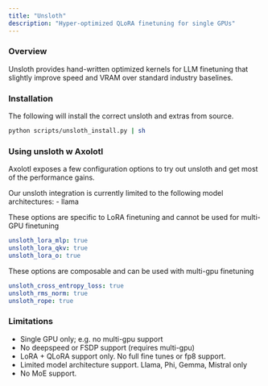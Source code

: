 ```yaml
---
title: "Unsloth"
description: "Hyper-optimized QLoRA finetuning for single GPUs"
---
```


### Overview

Unsloth provides hand-written optimized kernels for LLM finetuning that slightly improve speed and VRAM over
standard industry baselines.


### Installation

The following will install the correct unsloth and extras from source.

```bash
python scripts/unsloth_install.py | sh
```

### Using unsloth w Axolotl

Axolotl exposes a few configuration options to try out unsloth and get most of the performance gains.

Our unsloth integration is currently limited to the following model architectures:
 - llama

These options are specific to LoRA finetuning and cannot be used for multi-GPU finetuning
```yaml
unsloth_lora_mlp: true
unsloth_lora_qkv: true
unsloth_lora_o: true
```

These options are composable and can be used with multi-gpu finetuning
```yaml
unsloth_cross_entropy_loss: true
unsloth_rms_norm: true
unsloth_rope: true
```

### Limitations

- Single GPU only; e.g. no multi-gpu support
- No deepspeed or FSDP support (requires multi-gpu)
- LoRA + QLoRA support only. No full fine tunes or fp8 support.
- Limited model architecture support. Llama, Phi, Gemma, Mistral only
- No MoE support.
